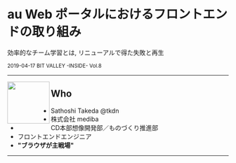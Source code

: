 
<Head>
  <title>mediba におけるフロントエンドの取り組み</title>
</Head>

# au Web ポータルにおけるフロントエンドの取り組み
効率的なチーム学習とは, リニューアルで得た失敗と再生

<small>2019-04-17 BIT VALLEY -INSIDE- Vol.8</small>

---

<img src="https://s.gravatar.com/avatar/365c5067d0c90ef80e3c35d83ed811a3?s=120" width="96" align="left" />

## Who

- Sathoshi Takeda @tkdn
- 株式会社 mediba
- CD本部想像開発部／ものづくり推進部
- フロントエンドエンジニア
- **"ブラウザが主戦場"**

---

